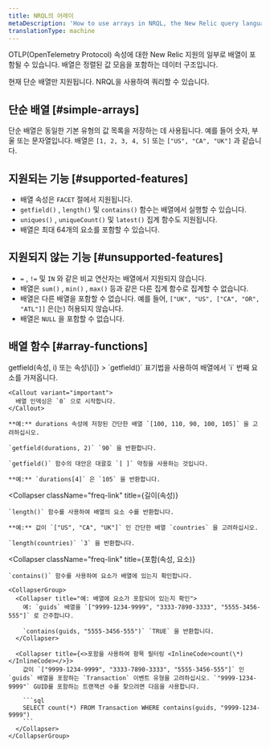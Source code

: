 ```yaml
---
title: NRQL의 어레이
metaDescription: 'How to use arrays in NRQL, the New Relic query language'
translationType: machine
---
```


OTLP(OpenTelemetry Protocol) 속성에 대한 New Relic 지원의 일부로 배열이 포함될 수 있습니다. 배열은 정렬된 값 모음을 포함하는 데이터 구조입니다.

현재 단순 배열만 지원됩니다. NRQL을 사용하여 쿼리할 수 있습니다.

## 단순 배열 [#simple-arrays]

단순 배열은 동일한 기본 유형의 값 목록을 저장하는 데 사용됩니다. 예를 들어 숫자, 부울 또는 문자열입니다. 배열은 `[1, 2, 3, 4, 5]` 또는 `["US", "CA", "UK"]` 과 같습니다.

## 지원되는 기능 [#supported-features]

* 배열 속성은 `FACET` 절에서 지원됩니다.
* `getfield()` , `length()` 및 `contains()` 함수는 배열에서 실행할 수 있습니다.
* `uniques()` , `uniqueCount()` 및 `latest()` 집계 함수도 지원됩니다.
* 배열은 최대 64개의 요소를 포함할 수 있습니다.

## 지원되지 않는 기능 [#unsupported-features]

* `=` , `!=` 및 `IN` 와 같은 비교 연산자는 배열에서 지원되지 않습니다.
* 배열은 `sum()` , `min()` , `max()` 등과 같은 다른 집계 함수로 집계할 수 없습니다.
* 배열은 다른 배열을 포함할 수 없습니다. 예를 들어, `["UK", "US", ["CA", "OR", "ATL"]]` 은(는) 허용되지 않습니다.
* 배열은 `NULL` 을 포함할 수 없습니다.

## 배열 함수 [#array-functions]

<CollapserGroup>
  <Collapser
    className="freq-link"
    title={<InlineCode>getfield(속성, i) 또는 속성\[i]</InlineCode>}
  >
    `getfield()` 표기법을 사용하여 배열에서 `i` 번째 요소를 가져옵니다.

    <Callout variant="important">
      배열 인덱싱은 `0` 으로 시작합니다.
    </Callout>

    **예:** durations 속성에 저장된 간단한 배열 `[100, 110, 90, 100, 105]` 을 고려하십시오.

    `getfield(durations, 2)` `90` 을 반환합니다.

    `getfield()` 함수의 대안은 대괄호 `[ ]` 약칭을 사용하는 것입니다.

    **예:** `durations[4]` 은 `105` 을 반환합니다.
  </Collapser>

  <Collapser
    className="freq-link"
    title={<InlineCode>길이(속성)</InlineCode>}
  >
    `length()` 함수를 사용하여 배열의 요소 수를 반환합니다.

    **예:** 값이 `["US", "CA", "UK"]` 인 간단한 배열 `countries` 을 고려하십시오.

    `length(countries)` `3` 을 반환합니다.
  </Collapser>

  <Collapser
    className="freq-link"
    title={<InlineCode>포함(속성, 요소)</InlineCode>}
  >
    `contains()` 함수를 사용하여 요소가 배열에 있는지 확인합니다.

    <CollapserGroup>
      <Collapser title="예: 배열에 요소가 포함되어 있는지 확인">
        예: `guids` 배열을 `["9999-1234-9999", "3333-7890-3333", "5555-3456-555"]` 로 간주합니다.

        `contains(guids, "5555-3456-555")` `TRUE` 을 반환합니다.
      </Collapser>

      <Collapser title={<>포함을 사용하여 항목 필터링 <InlineCode>count(\*)</InlineCode></>}>
        값이 `["9999-1234-9999", "3333-7890-3333", "5555-3456-555"]` 인 `guids` 배열을 포함하는 `Transaction` 이벤트 유형을 고려하십시오. `"9999-1234-9999"` GUID를 포함하는 트랜잭션 수를 찾으려면 다음을 사용합니다.

        ```sql
        SELECT count(*) FROM Transaction WHERE contains(guids, "9999-1234-9999")
        ```
      </Collapser>
    </CollapserGroup>
  </Collapser>
</CollapserGroup>